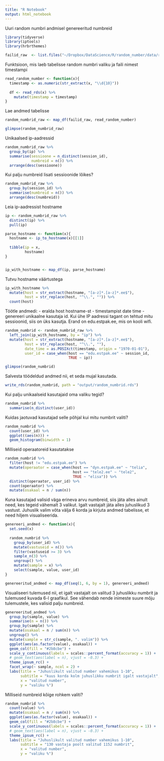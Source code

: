 ```yaml
---
title: "R Notebook"
output: html_notebook
---
```


Uuri random numbri andmisel genereeritud numbreid

```r
library(tidyverse)
library(iptools)
library(hrbrthemes)

failid_raw  <- list.files("~/Dropbox/DataScience/R/random_number/data/random_1/", full.names = TRUE)
```

Funktsioon, mis laeb tabelisse random numbri valiku ja faili nimest timestampi
```r
read_random_number <- function(x){
  timestamp <- as.numeric(str_extract(x, "\\d{10}"))
  
  df <- read_rds(x) %>% 
    mutate(timestamp = timestamp)
}
```

Lae andmed tabelisse
```r
random_numbrid_raw <- map_df(failid_raw, read_random_number)
```


```r
glimpse(random_numbrid_raw)
```

Unikaalsed ip-aadressid
```r
random_numbrid_raw %>% 
  group_by(ip) %>% 
  summarise(sessioone = n_distinct(session_id),
            numbreid = n()) %>% 
  arrange(desc(sessioone))
```

Kui palju numbreid lisati sessioonide lõikes?
```r
random_numbrid_raw %>% 
  group_by(session_id) %>% 
  summarise(numbreid = n()) %>% 
  arrange(desc(numbreid))
```

Leia ip-aadressist hostname
```r
ip <- random_numbrid_raw %>% 
  distinct(ip) %>% 
  pull(ip)

parse_hostname <- function(x){
  hostname <- ip_to_hostname(x)[[1]]
  
  tibble(ip = x,
         hostname)
}


ip_with_hostname <- map_df(ip, parse_hostname)
```


Tutvu hostname väärtustega
```r
ip_with_hostname %>% 
  mutate(host = str_extract(hostname, "[a-z]*.[a-z]*.ee$"),
         host = str_replace(host, "^\\.", "")) %>% 
  count(host)
```

Töötle andmedi:
  - eralda host hostname-st
  - timestampist date time
  - genereeri unikaalne kasutaja id. Kui ühe IP aadressi tagant on tehtud mitu sessioonid, siis on üks kasutja. Erand on edu.estpak.ee, mis on kooli wifi.
```r
random_numbrid <- random_numbrid_raw %>% 
  left_join(ip_with_hostname, by = "ip") %>% 
  mutate(host = str_extract(hostname, "[a-z]*.[a-z]*.ee$"),
         host = str_replace(host, "^\\.", ""),
         date_time = as.POSIXct(timestamp, origin = "1970-01-01"),
         user_id = case_when(host == "edu.estpak.ee" ~ session_id,
                             TRUE ~ ip))

glimpse(random_numbrid)
```

Salvesta töödeldud andmed nii, et seda mujal kasutada.
```r
write_rds(random_numbrid, path = "output/random_numbrid.rds")
```


Kui palju unikaalseid kasutajaid oma valiku tegid?
```r
random_numbrid %>% 
  summarise(n_distinct(user_id))
```

Kuidas jaotuvad kasutajad selle põhjal kui mitu numbrit valiti?
```r
random_numbrid %>% 
  count(user_id) %>% 
  ggplot((aes(n))) +
  geom_histogram(binwidth = 1)
```

Milliseid operaatoreid kasutatakse
```r
random_numbrid %>% 
  filter(host != "edu.estpak.ee") %>% 
  mutate(operaator = case_when(host == "dyn.estpak.ee" ~ "telia",
                               host == "tele2.ee" ~ "tele2",
                               TRUE ~ "elisa")) %>% 
  distinct(operaator, user_id) %>% 
  count(operaator) %>% 
  mutate(osakaal = n / sum(n))
```

Kuna kasutajad valisid väga erineva arvu numbreid, siis jäta alles ainult need, kes tegeid vähemalt 3 valikut. Igalt vastajalt jäta alles juhuslikud 3 vastust. Juhuslik valim võta välja 6 korda ja kirjuta andmed tabelisse, et need hiljem visualiseerida.
```r
genereeri_andmed <- function(x){
  set.seed(x)
  
  random_numbrid %>% 
    group_by(user_id) %>% 
    mutate(vastuseid = n()) %>% 
    filter(vastuseid >= 3) %>% 
    sample_n(3) %>% 
    ungroup() %>% 
    mutate(sample = x) %>% 
    select(sample, value, user_id)
}

genereeritud_andmed <- map_df(seq(1, 6, by = 1), genereeri_andmed)
```

Visualiseeri tulemused nii, et igalt vastajalt on valitud 3 juhuslikku numbrit ja tulemused kuvada 6-l graafikul. See vähendab nende inimeste suure mõju tulemustele, kes valisid palju numbreid.
```r
genereeritud_andmed %>% 
  group_by(sample, value) %>% 
  summarise(n = n()) %>% 
  group_by(sample) %>% 
  mutate(osakaal = n / sum(n)) %>% 
  ungroup() %>% 
  mutate(sample = str_c(sample, ". valim")) %>% 
  ggplot(aes(as.factor(value), osakaal)) +
  geom_col(fill = "#2b8cbe") +
  scale_y_continuous(labels = scales::percent_format(accuracy = 1)) +
  # geom_text(aes(label = n), vjust = -0.3) +
  theme_ipsum_rc() +
  facet_wrap(~ sample, ncol = 2) +
  labs(title = "Juhuslikult valitud number vahemikus 1-10",
       subtitle = "kuus korda kolm juhuslikku numbrit igalt vastajalt",
       x = "valitud number",
       y = "valiku %")
```

Milliseid numbreid kõige rohkem valiti?
```r
random_numbrid %>%
  count(value) %>% 
  mutate(osakaal = n / sum(n)) %>% 
  ggplot(aes(as.factor(value), osakaal)) +
  geom_col(fill = "#2b8cbe") +
  scale_y_continuous(labels = scales::percent_format(accuracy = 1)) +
  # geom_text(aes(label = n), vjust = -0.3) +
  theme_ipsum_rc() +
  labs(title = "Juhuslikult valitud number vahemikus 1-10",
       subtitle = "130 vastaja poolt valitud 1152 numbrit",
       x = "valitud number",
       y = "valiku %")
```

